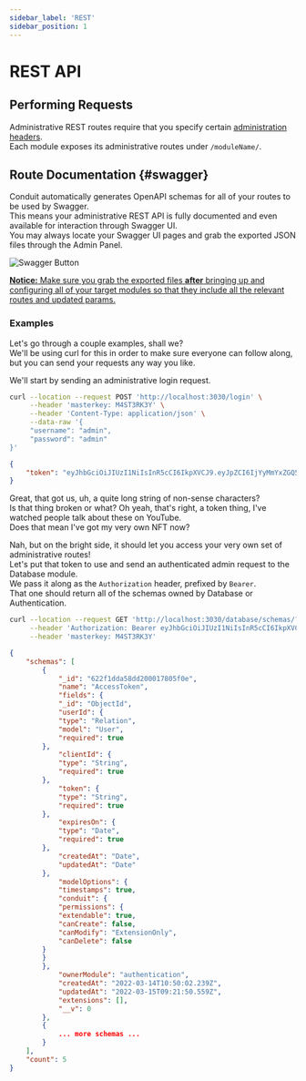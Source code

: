 ```yaml
---
sidebar_label: 'REST'
sidebar_position: 1
---
```


# REST API

## Performing Requests

Administrative REST routes require that you specify certain [administration headers](./#headers).<br />
Each module exposes its administrative routes under `/moduleName/`.

## Route Documentation {#swagger}

Conduit automatically generates OpenAPI schemas for all of your routes to be used by Swagger.<br />
This means your administrative REST API is fully documented and even available for interaction through Swagger UI.<br />
You may always locate your Swagger UI pages and grab the exported JSON files through the Admin Panel.

<div style={{textAlign: 'center'}}>

![Swagger Button](/v0.14/overview/home_topright_buttons.png)

</div>

<ins><strong>Notice:</strong> Make sure you grab the exported files <strong>after</strong> bringing up and configuring
all of your target modules so that they include all the relevant routes and updated params.</ins>

### Examples

Let's go through a couple examples, shall we?<br />
We'll be using curl for this in order to make sure everyone can follow along, but you can send your requests any way you like.

We'll start by sending an administrative login request.

``` bash title="Admin Login"
curl --location --request POST 'http://localhost:3030/login' \
     --header 'masterkey: M4ST3RK3Y' \
     --header 'Content-Type: application/json' \
     --data-raw '{
     "username": "admin",
     "password": "admin"
}'
```
```json title="Response"
{
    "token": "eyJhbGciOiJIUzI1NiIsInR5cCI6IkpXVCJ9.eyJpZCI6IjYyMmYxZGQ5NThkZDIwMDAxNzgwNWVmYyIsImlhdCI6MTY0NzM0MjMwMiwiZXhwIjoxNjQ3NDE0MzAyfQ.trHYfxt9Wf6ohgi5PWez-dZEDaQSBBR6wu2PINveQmI"
}
```

Great, that got us, uh, a quite long string of non-sense characters?<br />
Is that thing broken or what? Oh yeah, that's right, a token thing, I've watched people talk about these on YouTube.<br />
Does that mean I've got my very own NFT now?

Nah, but on the bright side, it should let you access your very own set of administrative routes!<br />
Let's put that token to use and send an authenticated admin request to the Database module.<br />
We pass it along as the `Authorization` header, prefixed by `Bearer`.<br />
That one should return all of the schemas owned by Database or Authentication.

``` bash title="Retrieving Database Schemas"
curl --location --request GET 'http://localhost:3030/database/schemas/?enabled=true&owner=database,authentication' \
     --header 'Authorization: Bearer eyJhbGciOiJIUzI1NiIsInR5cCI6IkpXVCJ9.eyJpZCI6IjYyMmYxZGQ5NThkZDIwMDAxNzgwNWVmYyIsImlhdCI6MTY0NzM0MjMwMiwiZXhwIjoxNjQ3NDE0MzAyfQ.trHYfxt9Wf6ohgi5PWez-dZEDaQSBBR6wu2PINveQmI' \
     --header 'masterkey: M4ST3RK3Y'
```
```json title="Response"
{
    "schemas": [
        {
            "_id": "622f1dda58dd200017805f0e",
            "name": "AccessToken",
            "fields": {
            "_id": "ObjectId",
            "userId": {
            "type": "Relation",
            "model": "User",
            "required": true
        },
            "clientId": {
            "type": "String",
            "required": true
        },
            "token": {
            "type": "String",
            "required": true
        },
            "expiresOn": {
            "type": "Date",
            "required": true
        },
            "createdAt": "Date",
            "updatedAt": "Date"
        },
            "modelOptions": {
            "timestamps": true,
            "conduit": {
            "permissions": {
            "extendable": true,
            "canCreate": false,
            "canModify": "ExtensionOnly",
            "canDelete": false
        }
        }
        },
            "ownerModule": "authentication",
            "createdAt": "2022-03-14T10:50:02.239Z",
            "updatedAt": "2022-03-15T09:21:50.559Z",
            "extensions": [],
            "__v": 0
        },
        {
            ... more schemas ...
        }
    ],
    "count": 5
}
```
